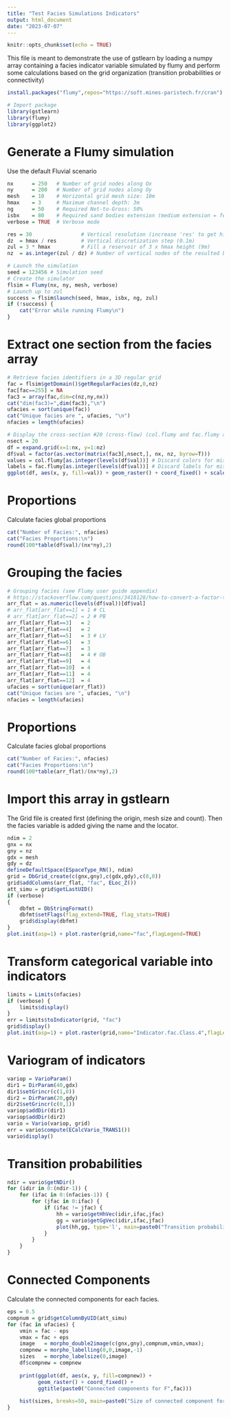 ```yaml
---
title: "Test Facies Simulations Indicators"
output: html_document
date: "2023-07-07"
---
```


```r
knitr::opts_chunk$set(echo = TRUE)
```

This file is meant to demonstrate the use of gstlearn by loading a numpy array containing a facies indicator variable simulated by flumy and perform some calculations based on the grid organization (transition probabilities or connectivity)

```r
install.packages("flumy",repos="https://soft.mines-paristech.fr/cran")
```

```r
# Import package
library(gstlearn)
library(flumy)
library(ggplot2)
```

# Generate a Flumy simulation
Use the default Fluvial scenario

```r
nx      = 250   # Number of grid nodes along Ox
ny      = 200   # Number of grid nodes along Oy
mesh    = 10    # Horizontal grid mesh size: 10m
hmax    = 3     # Maximum channel depth: 3m
ng      = 50    # Required Net-to-Gross: 50%
isbx    = 80    # Required sand bodies extension (medium extension = few meander cutoffs)
verbose = TRUE  # Verbose mode

res = 30                # Vertical resolution (increase 'res' to get higher resolution)
dz  = hmax / res        # Vertical discretization step (0.1m)
zul = 3 * hmax          # Fill a reservoir of 3 x hmax height (9m)
nz  = as.integer(zul / dz) # Number of vertical nodes of the resulted block of sediments
```

```r
# Launch the simulation
seed = 123456 # Simulation seed
# Create the simulator
flsim = Flumy(nx, ny, mesh, verbose)
# Launch up to zul
success = flsim$launch(seed, hmax, isbx, ng, zul)
if (!success) {
    cat("Error while running Flumy\n")
}
```

# Extract one section from the facies array

```r
# Retrieve facies identifiers in a 3D regular grid
fac = flsim$getDomain()$getRegularFacies(dz,0,nz)
fac[fac==255] = NA
fac3 = array(fac,dim=c(nz,ny,nx))
cat("dim(fac3)=",dim(fac3),"\n")
ufacies = sort(unique(fac))
cat("Unique facies are ", ufacies, "\n")
nfacies = length(ufacies) 

# Display the cross-section #20 (cross-flow) (col.flumy and fac.flumy are defined in the package)
nsect = 20
df = expand.grid(x=1:nx, y=1:nz)
df$val = factor(as.vector(matrix(fac3[,nsect,], nx, nz, byrow=T)))
values = col.flumy[as.integer(levels(df$val))] # Discard colors for missing facies
labels = fac.flumy[as.integer(levels(df$val))] # Discard labels for missing facies
ggplot(df, aes(x, y, fill=val)) + geom_raster() + coord_fixed() + scale_fill_manual(values=values, labels=labels)
```

# Proportions
Calculate facies global proportions

```r
cat("Number of Facies:", nfacies)
cat("Facies Proportions:\n")
round(100*table(df$val)/(nx*ny),2)
```

# Grouping the facies
```r
# Grouping facies (see Flumy user guide appendix)
# https://stackoverflow.com/questions/3418128/how-to-convert-a-factor-to-integer-numeric-without-loss-of-information
arr_flat = as.numeric(levels(df$val))[df$val]
# arr_flat[arr_flat==1] = 1 # CL
# arr_flat[arr_flat==2] = 2 # PB
arr_flat[arr_flat==3]   = 2
arr_flat[arr_flat==4]   = 2
arr_flat[arr_flat==5]   = 3 # LV
arr_flat[arr_flat==6]   = 3
arr_flat[arr_flat==7]   = 3
arr_flat[arr_flat==8]   = 4 # OB
arr_flat[arr_flat==9]   = 4
arr_flat[arr_flat==10]  = 4
arr_flat[arr_flat==11]  = 4
arr_flat[arr_flat==12]  = 4
ufacies = sort(unique(arr_flat))
cat("Unique facies are ", ufacies, "\n")
nfacies = length(ufacies) 
```

# Proportions
Calculate facies global proportions

```r
cat("Number of Facies:", nfacies)
cat("Facies Proportions:\n")
round(100*table(arr_flat)/(nx*ny),2)
```

# Import this array in gstlearn
The Grid file is created first (defining the origin, mesh size and count). Then the facies variable is added giving the name and the locator. 

```r
ndim = 2
gnx = nx
gny = nz
gdx = mesh
gdy = dz
defineDefaultSpace(ESpaceType_RN(), ndim)
grid = DbGrid_create(c(gnx,gny),c(gdx,gdy),c(0,0))
grid$addColumns(arr_flat, "fac", ELoc_Z())
att_simu = grid$getLastUID()
if (verbose)
{
    dbfmt = DbStringFormat()
    dbfmt$setFlags(flag_extend=TRUE, flag_stats=TRUE)
    grid$display(dbfmt)
}
plot.init(asp=1) + plot.raster(grid,name="fac",flagLegend=TRUE)
```

# Transform categorical variable into indicators

```r
limits = Limits(nfacies)
if (verbose) {
    limits$display()
}
err = limits$toIndicator(grid, "fac")
grid$display()
plot.init(asp=1) + plot.raster(grid,name="Indicator.fac.Class.4",flagLegend=TRUE)
```

# Variogram of indicators

```r
variop = VarioParam()
dir1 = DirParam(40,gdx)
dir1$setGrincr(c(1,0))
dir2 = DirParam(20,gdy)
dir2$setGrincr(c(0,1))
variop$addDir(dir1)
variop$addDir(dir2)
vario = Vario(variop, grid)
err = vario$compute(ECalcVario_TRANS1())
vario$display()
```

# Transition probabilities

```r
ndir = vario$getNDir()
for (idir in 0:(ndir-1)) {
    for (ifac in 0:(nfacies-1)) {
        for (jfac in 0:ifac) {
            if (ifac != jfac) {
                hh = vario$getHhVec(idir,ifac,jfac)
                gg = vario$getGgVec(idir,ifac,jfac)
                plot(hh,gg, type='l', main=paste0("Transition probabilities in dir #",idir+1," leaving F",ifac+1," / entering F",jfac+1))
            }
        }
    }
}
```

# Connected Components
Calculate the connected components for each facies.

```r
eps = 0.5
compnum = grid$getColumnByUID(att_simu)
for (fac in ufacies) {
    vmin = fac - eps
    vmax = fac + eps
    image   = morpho_double2image(c(gnx,gny),compnum,vmin,vmax);
    compnew = morpho_labelling(0,0,image,-1)
    sizes   = morpho_labelsize(0,image)
    df$compnew = compnew
    
    print(ggplot(df, aes(x, y, fill=compnew)) +
          geom_raster() + coord_fixed() +
          ggtitle(paste0("Connected components for F",fac)))
    
    hist(sizes, breaks=50, main=paste0("Size of connected component for F",fac))
}
```


